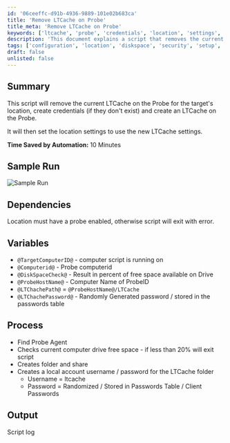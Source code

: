 ```yaml
---
id: '06ceeffc-d91b-4936-9889-101e02b683ca'
title: 'Remove LTCache on Probe'
title_meta: 'Remove LTCache on Probe'
keywords: ['ltcache', 'probe', 'credentials', 'location', 'settings', 'diskspace', 'folder', 'share', 'local', 'account']
description: 'This document explains a script that removes the current LTCache on the Probe for a specific location, creates necessary credentials if they do not exist, and sets up a new LTCache. It also includes details on dependencies, variables used in the script, and the overall process, ensuring efficient management of LTCache settings.'
tags: ['configuration', 'location', 'diskspace', 'security', 'setup', 'windows']
draft: false
unlisted: false
---
```

## Summary

This script will remove the current LTCache on the Probe for the target's location, create credentials (if they don't exist) and create an LTCache on the Probe.  

It will then set the location settings to use the new LTCache settings.

**Time Saved by Automation:** 10 Minutes

## Sample Run

![Sample Run](../../../static/img/Setup-Probe-LTCache-Share/image_1.png)

## Dependencies

Location must have a probe enabled, otherwise script will exit with error.

## Variables

- `@TargetComputerID@` - computer script is running on
- `@Computerid@` - Probe computerid
- `@DiskSpaceCheck@` - Result in percent of free space available on Drive
- `@ProbeHostName@` - Computer Name of ProbeID
- `@LTChachePath@` = `@ProbeHostName@/LTCache`
- `@LTChachePassword@` - Randomly Generated password / stored in the passwords table

## Process

- Find Probe Agent
- Checks current computer drive free space - if less than 20% will exit script
- Creates folder and share
- Creates a local account username / password for the LTCache folder
  - Username = ltcache 
  - Password = Randomized / Stored in Passwords Table / Client Passwords

## Output

Script log











